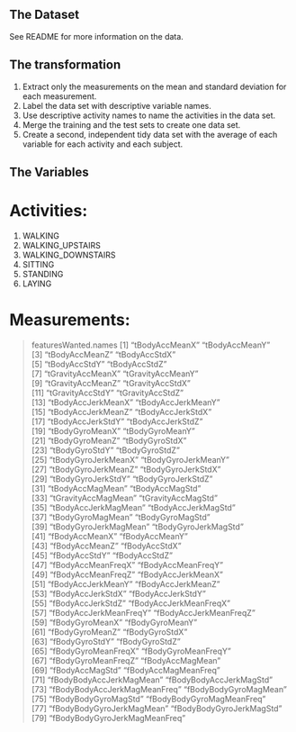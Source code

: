 ## The Dataset

See README for more information on the data.


## The transformation

1. Extract only the measurements on the mean and standard deviation for each measurement.
2. Label the data set with descriptive variable names.
3. Use descriptive activity names to name the activities in the data set.
4. Merge the training and the test sets to create one data set.
5. Create a second, independent tidy data set with the average of each variable for each activity and each subject.



## The Variables

# Activities:

1. WALKING 
2. WALKING_UPSTAIRS 
3. WALKING_DOWNSTAIRS 
4. SITTING 
5. STANDING 
6. LAYING

 
# Measurements:

> featuresWanted.names
 [1] "tBodyAccMeanX"                "tBodyAccMeanY"               
 [3] "tBodyAccMeanZ"                "tBodyAccStdX"                
 [5] "tBodyAccStdY"                 "tBodyAccStdZ"                
 [7] "tGravityAccMeanX"             "tGravityAccMeanY"            
 [9] "tGravityAccMeanZ"             "tGravityAccStdX"             
[11] "tGravityAccStdY"              "tGravityAccStdZ"             
[13] "tBodyAccJerkMeanX"            "tBodyAccJerkMeanY"           
[15] "tBodyAccJerkMeanZ"            "tBodyAccJerkStdX"            
[17] "tBodyAccJerkStdY"             "tBodyAccJerkStdZ"            
[19] "tBodyGyroMeanX"               "tBodyGyroMeanY"              
[21] "tBodyGyroMeanZ"               "tBodyGyroStdX"               
[23] "tBodyGyroStdY"                "tBodyGyroStdZ"               
[25] "tBodyGyroJerkMeanX"           "tBodyGyroJerkMeanY"          
[27] "tBodyGyroJerkMeanZ"           "tBodyGyroJerkStdX"           
[29] "tBodyGyroJerkStdY"            "tBodyGyroJerkStdZ"           
[31] "tBodyAccMagMean"              "tBodyAccMagStd"              
[33] "tGravityAccMagMean"           "tGravityAccMagStd"           
[35] "tBodyAccJerkMagMean"          "tBodyAccJerkMagStd"          
[37] "tBodyGyroMagMean"             "tBodyGyroMagStd"             
[39] "tBodyGyroJerkMagMean"         "tBodyGyroJerkMagStd"         
[41] "fBodyAccMeanX"                "fBodyAccMeanY"               
[43] "fBodyAccMeanZ"                "fBodyAccStdX"                
[45] "fBodyAccStdY"                 "fBodyAccStdZ"                
[47] "fBodyAccMeanFreqX"            "fBodyAccMeanFreqY"           
[49] "fBodyAccMeanFreqZ"            "fBodyAccJerkMeanX"           
[51] "fBodyAccJerkMeanY"            "fBodyAccJerkMeanZ"           
[53] "fBodyAccJerkStdX"             "fBodyAccJerkStdY"            
[55] "fBodyAccJerkStdZ"             "fBodyAccJerkMeanFreqX"       
[57] "fBodyAccJerkMeanFreqY"        "fBodyAccJerkMeanFreqZ"       
[59] "fBodyGyroMeanX"               "fBodyGyroMeanY"              
[61] "fBodyGyroMeanZ"               "fBodyGyroStdX"               
[63] "fBodyGyroStdY"                "fBodyGyroStdZ"               
[65] "fBodyGyroMeanFreqX"           "fBodyGyroMeanFreqY"          
[67] "fBodyGyroMeanFreqZ"           "fBodyAccMagMean"             
[69] "fBodyAccMagStd"               "fBodyAccMagMeanFreq"         
[71] "fBodyBodyAccJerkMagMean"      "fBodyBodyAccJerkMagStd"      
[73] "fBodyBodyAccJerkMagMeanFreq"  "fBodyBodyGyroMagMean"        
[75] "fBodyBodyGyroMagStd"          "fBodyBodyGyroMagMeanFreq"    
[77] "fBodyBodyGyroJerkMagMean"     "fBodyBodyGyroJerkMagStd"     
[79] "fBodyBodyGyroJerkMagMeanFreq"